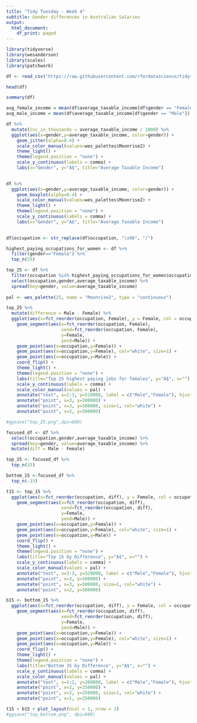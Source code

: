 ```yaml
---
title: "Tidy Tuesday - Week 4"
subtitle: Gender differences in Australian Salaries
output:
  html_document:
    df_print: paged
---
```



```r
library(tidyverse)
library(wesanderson)
library(scales)
library(patchwork)
```


```r
df <- read_csv("https://raw.githubusercontent.com/rfordatascience/tidytuesday/master/data/2018/2018-04-23/week4_australian_salary.csv")

head(df)
```

```r
summary(df)

```

```r

avg_female_income = mean(df$average_taxable_income[df$gender == "Female"])
avg_male_income = mean(df$average_taxable_income[df$gender == "Male"])

df %>%
  mutate(inc_in_thousands = average_taxable_income / 1000) %>%
  ggplot(aes(x=gender,y=average_taxable_income, color=gender)) + 
    geom_jitter(alpha=0.4) +
    scale_color_manual(values=wes_palettes$Moonrise2) +
    theme_light() +
    theme(legend.position = "none") +
    scale_y_continuous(labels = comma) +
    labs(x="Gender", y="A$", title="Average Taxable Income") 
    

```


```r

df %>%
  ggplot(aes(x=gender,y=average_taxable_income, color=gender)) + 
    geom_boxplot(alpha=0.4) +
    scale_color_manual(values=wes_palettes$Moonrise2) +
    theme_light() +
    theme(legend.position = "none") +
    scale_y_continuous(labels = comma) +
    labs(x="Gender", y="A$", title="Average Taxable Income") 
    
```

```r
df$occupation <- str_replace(df$occupation, "\x96", "/")

highest_paying_occupations_for_women <- df %>%
  filter(gender=="Female") %>%
  top_n(25)

top_25 <- df %>%
  filter(occupation %in% highest_paying_occupations_for_women$occupation) %>%
  select(occupation,gender,average_taxable_income) %>%
  spread(key=gender, value=average_taxable_income) 
  
pal <- wes_palette(25, name = "Moonrise2", type = "continuous")

top_25 %>%
  mutate(difference = Male - Female) %>%
  ggplot(aes(x=fct_reorder(occupation, Female), y = Female, col = occupation)) +
    geom_segment(aes(x=fct_reorder(occupation, Female), 
                     xend=fct_reorder(occupation, Female), 
                     y=Female, 
                     yend=Male)) + 
    geom_point(aes(x=occupation,y=Female)) +
    geom_point(aes(x=occupation,y=Female), col="white", size=1) +
    geom_point(aes(x=occupation,y=Male)) +
    coord_flip() + 
    theme_light() +
    theme(legend.position = "none") +
    labs(title="Top 25 highest paying jobs for females", y="A$", x="") +
    scale_y_continuous(labels = comma) + 
    scale_color_manual(values = pal) +
    annotate("text", x=2:3, y=510000, label = c("Male","Female"), hjust = 0) + 
    annotate("point", x=3, y=500000) +
    annotate("point", x=3, y=500000, size=1, col="white") +
    annotate("point", x=2, y=500000)

#ggsave("top_25.png",dpi=600)

```

```r

focused_df <- df %>%
  select(occupation,gender,average_taxable_income) %>%
  spread(key=gender, value=average_taxable_income) %>%
  mutate(diff = Male - Female) 

top_15 <- focused_df %>%
  top_n(15)

bottom_15 <-focused_df %>%
  top_n(-15)

t15 <- top_15 %>%
  ggplot(aes(x=fct_reorder(occupation, diff), y = Female, col = occupation)) +
    geom_segment(aes(x=fct_reorder(occupation, diff), 
                     xend=fct_reorder(occupation, diff), 
                     y=Female, 
                     yend=Male)) + 
    geom_point(aes(x=occupation,y=Female)) +
    geom_point(aes(x=occupation,y=Female), col="white", size=1) +
    geom_point(aes(x=occupation,y=Male)) +
    coord_flip() + 
    theme_light() +
    theme(legend.position = "none") +
    labs(title="Top 15 by Difference", y="A$", x="") +
    scale_y_continuous(labels = comma) + 
    scale_color_manual(values = pal) +
    annotate("text", x=2:3, y=520000, label = c("Male","Female"), hjust = 0) +  
    annotate("point", x=3, y=500000) +
    annotate("point", x=3, y=500000, size=1, col="white") +
    annotate("point", x=2, y=500000) 

b15 <- bottom_15 %>%
  ggplot(aes(x=fct_reorder(occupation, diff), y = Female, col = occupation)) +
    geom_segment(aes(x=fct_reorder(occupation, diff), 
                     xend=fct_reorder(occupation, diff), 
                     y=Female, 
                     yend=Male)) + 
    geom_point(aes(x=occupation,y=Female)) +
    geom_point(aes(x=occupation,y=Female), col="white", size=1) +
    geom_point(aes(x=occupation,y=Male)) +
    coord_flip() + 
    theme_light() +
    theme(legend.position = "none") +
    labs(title="Bottom 15 by Difference", y="A$", x="") +
    scale_y_continuous(labels = comma) + 
    scale_color_manual(values = pal) +
    annotate("text", x=1:2, y=260000, label = c("Male","Female"), hjust = 0) +  
    annotate("point", x=2, y=250000) +
    annotate("point", x=2, y=250000, size=1, col="white") +
    annotate("point", x=1, y=250000) 

t15 + b15 + plot_layout(ncol = 1, nrow = 2) 
#ggsave("top_bottom.png", dpi=600)
```
